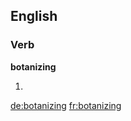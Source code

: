
==English==

===Verb===
'''botanizing'''

# {{present participle of|[[botanize]]}}

[[de:botanizing]]
[[fr:botanizing]]